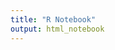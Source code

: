 ```yaml
---
title: "R Notebook"
output: html_notebook
---
```


```  r
  
  
  
  
  
  
```
  
  
  
  